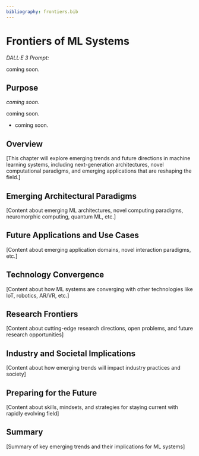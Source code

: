 ```yaml
---
bibliography: frontiers.bib
---
```


# Frontiers of ML Systems

::: {layout-narrow}
::: {.column-margin}
*DALL·E 3 Prompt:*
:::

coming soon.

:::

## Purpose {.unnumbered}

_coming soon._

coming soon.

:::{.callout-tip title="Learning Objectives"}

- coming soon.

:::

## Overview {#sec-frontiers-overview-f2b5}

[This chapter will explore emerging trends and future directions in machine learning systems, including next-generation architectures, novel computational paradigms, and emerging applications that are reshaping the field.]

## Emerging Architectural Paradigms {#sec-frontiers-emerging-architectural-paradigms-b909}

[Content about emerging ML architectures, novel computing paradigms, neuromorphic computing, quantum ML, etc.]

## Future Applications and Use Cases {#sec-frontiers-future-applications-use-cases-d2d4}

[Content about emerging application domains, novel interaction paradigms, etc.]

## Technology Convergence {#sec-frontiers-technology-convergence-ba7a}

[Content about how ML systems are converging with other technologies like IoT, robotics, AR/VR, etc.]

## Research Frontiers {#sec-frontiers-research-frontiers-71c6}

[Content about cutting-edge research directions, open problems, and future research opportunities]

## Industry and Societal Implications {#sec-frontiers-industry-societal-implications-2aba}

[Content about how emerging trends will impact industry practices and society]

## Preparing for the Future {#sec-frontiers-preparing-future-18dc}

[Content about skills, mindsets, and strategies for staying current with rapidly evolving field]

## Summary {#sec-frontiers-summary-e7de}

[Summary of key emerging trends and their implications for ML systems]
